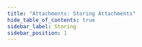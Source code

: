 ```yaml
---
title: "Attachments: Storing Attachments"
hide_table_of_contents: true
sidebar_label: Storing
sidebar_position: 1
---
```





<LanguageSwitcher supportedLanguages={supportedLanguages} />

<LanguageContent language="csharp">
   <StoringCsharp />
</LanguageContent>

<LanguageContent language="java">
   <StoringJava />
</LanguageContent>

<LanguageContent language="python">
   <StoringPython />
</LanguageContent>

<LanguageContent language="php">
   <StoringPhp />
</LanguageContent>

<LanguageContent language="nodejs">
   <StoringNodejs />
</LanguageContent>


<!---
### Attachments
- [What are Attachments](../../document-extensions/attachments/what-are-attachments)
- [Loading](../../document-extensions/attachments/loading)
- [Deleting](../../document-extensions/attachments/deleting)


-->